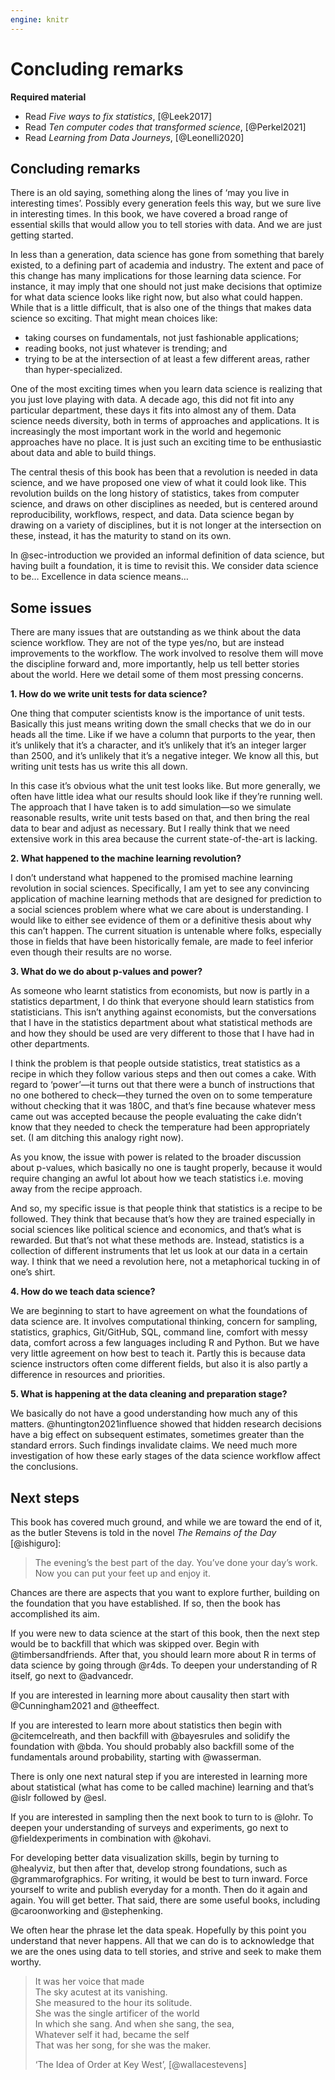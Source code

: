 ```yaml
---
engine: knitr
---
```


# Concluding remarks {#sec-concluding-remarks}

**Required material**

- Read *Five ways to fix statistics*, [@Leek2017]
- Read *Ten computer codes that transformed science*, [@Perkel2021]
- Read *Learning from Data Journeys*, [@Leonelli2020]

## Concluding remarks

There is an old saying, something along the lines of 'may you live in interesting times'. Possibly every generation feels this way, but we sure live in interesting times. In this book, we have covered a broad range of essential skills that would allow you to tell stories with data. And we are just getting started.

In less than a generation, data science has gone from something that barely existed, to a defining part of academia and industry. The extent and pace of this change has many implications for those learning data science. For instance, it may imply that one should not just make decisions that optimize for what data science looks like right now, but also what could happen. While that is a little difficult, that is also one of the things that makes data science so exciting. That might mean choices like:

- taking courses on fundamentals, not just fashionable applications;
- reading books, not just whatever is trending; and
- trying to be at the intersection of at least a few different areas, rather than hyper-specialized.

One of the most exciting times when you learn data science is realizing that you just love playing with data. A decade ago, this did not fit into any particular department, these days it fits into almost any of them. Data science needs diversity, both in terms of approaches and applications. It is increasingly the most important work in the world and hegemonic approaches have no place. It is just such an exciting time to be enthusiastic about data and able to build things.

The central thesis of this book has been that a revolution is needed in data science, and we have proposed one view of what it could look like. This revolution builds on the long history of statistics, takes from computer science, and draws on other disciplines as needed, but is centered around reproducibility, workflows, respect, and data. Data science began by drawing on a variety of disciplines, but it is not longer at the intersection on these, instead, it has the maturity to stand on its own.

In @sec-introduction we provided an informal definition of data science, but having built a foundation, it is time to revisit this. We consider data science to be... Excellence in data science means...


## Some issues

There are many issues that are outstanding as we think about the data science workflow. They are not of the type yes/no, but are instead improvements to the workflow. The work involved to resolve them will move the discipline forward and, more importantly, help us tell better stories about the world. Here we detail some of them most pressing concerns.

**1. How do we write unit tests for data science?**

<!-- **UPDATE to add in functional tests and stuff** -->

One thing that computer scientists know is the importance of unit tests. Basically this just means writing down the small checks that we do in our heads all the time. Like if we have a column that purports to the year, then it's unlikely that it's a character, and it's unlikely that it's an integer larger than 2500, and it's unlikely that it's a negative integer. We know all this, but writing unit tests has us write this all down.

In this case it's obvious what the unit test looks like. But more generally, we often have little idea what our results should look like if they're running well. The approach that I have taken is to add simulation—so we simulate reasonable results, write unit tests based on that, and then bring the real data to bear and adjust as necessary. But I really think that we need extensive work in this area because the current state-of-the-art is lacking.

**2. What happened to the machine learning revolution?**

I don't understand what happened to the promised machine learning revolution in social sciences. Specifically, I am yet to see any convincing application of machine learning methods that are designed for prediction to a social sciences problem where what we care about is understanding. I would like to either see evidence of them or a definitive thesis about why this can't happen. The current situation is untenable where folks, especially those in fields that have been historically female, are made to feel inferior even though their results are no worse.

**3. What do we do about p-values and power?**

As someone who learnt statistics from economists, but now is partly in a statistics department, I do think that everyone should learn statistics from statisticians. This isn't anything against economists, but the conversations that I have in the statistics department about what statistical methods are and how they should be used are very different to those that I have had in other departments.

I think the problem is that people outside statistics, treat statistics as a recipe in which they follow various steps and then out comes a cake. With regard to ‘power'—it turns out that there were a bunch of instructions that no one bothered to check—they turned the oven on to some temperature without checking that it was 180C, and that's fine because whatever mess came out was accepted because the people evaluating the cake didn't know that they needed to check the temperature had been appropriately set. (I am ditching this analogy right now).

As you know, the issue with power is related to the broader discussion about p-values, which basically no one is taught properly, because it would require changing an awful lot about how we teach statistics i.e. moving away from the recipe approach.

And so, my specific issue is that people think that statistics is a recipe to be followed. They think that because that's how they are trained especially in social sciences like political science and economics, and that's what is rewarded. But that's not what these methods are. Instead, statistics is a collection of different instruments that let us look at our data in a certain way. I think that we need a revolution here, not a metaphorical tucking in of one's shirt.


**4. How do we teach data science?**

We are beginning to start to have agreement on what the foundations of data science are. It involves computational thinking, concern for sampling, statistics, graphics, Git/GitHub, SQL, command line, comfort with messy data, comfort across a few languages including R and Python. But we have very little agreement on how best to teach it. Partly this is because data science instructors often come different fields, but also it is also partly a difference in resources and priorities.



**5. What is happening at the data cleaning and preparation stage?**

We basically do not have a good understanding how much any of this matters. @huntington2021influence showed that hidden research decisions have a big effect on subsequent estimates, sometimes greater than the standard errors. Such findings invalidate claims. We need much more investigation of how these early stages of the data science workflow affect the conclusions.



## Next steps

This book has covered much ground, and while we are toward the end of it, as the butler Stevens is told in the novel *The Remains of the Day* [@ishiguro]:

> The evening's the best part of the day. You've done your day's work. Now you can put your feet up and enjoy it.

Chances are there are aspects that you want to explore further, building on the foundation that you have established. If so, then the book has accomplished its aim.

If you were new to data science at the start of this book, then the next step would be to backfill that which was skipped over. Begin with @timbersandfriends. After that, you should learn more about R in terms of data science by going through @r4ds. To deepen your understanding of R itself, go next to @advancedr.

If you are interested in learning more about causality then start with @Cunningham2021 and @theeffect.

If you are interested to learn more about statistics then begin with @citemcelreath, and then backfill with @bayesrules and solidify the foundation with @bda. You should probably also backfill some of the fundamentals around probability, starting with @wasserman.

There is only one next natural step if you are interested in learning more about statistical (what has come to be called machine) learning and that's @islr followed by @esl.

If you are interested in sampling then the next book to turn to is @lohr. To deepen your understanding of surveys and experiments, go next to @fieldexperiments in combination with @kohavi.

For developing better data visualization skills, begin by turning to @healyviz, but then after that, develop strong foundations, such as @grammarofgraphics. For writing, it would be best to turn inward. Force yourself to write and publish everyday for a month. Then do it again and again. You will get better. That said, there are some useful books, including @caroonworking and @stephenking.

We often hear the phrase let the data speak. Hopefully by this point you understand that never happens. All that we can do is to acknowledge that we are the ones using data to tell stories, and strive and seek to make them worthy.

> It was her voice that made  
> The sky acutest at its vanishing.  
> She measured to the hour its solitude.  
> She was the single artificer of the world  
> In which she sang. And when she sang, the sea,  
> Whatever self it had, became the self  
> That was her song, for she was the maker.
> 
> 'The Idea of Order at Key West', [@wallacestevens]
